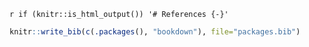 `r if (knitr::is_html_output()) '# References {-}'`

```r
knitr::write_bib(c(.packages(), "bookdown"), file="packages.bib")
```